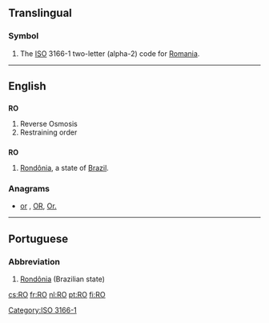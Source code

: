 {{also|Appendix:Variations of "ro"}}
==Translingual==

===Symbol===
{{head|mul|symbol}}
# The [[ISO]] 3166-1 two-letter (alpha-2) code for [[Romania]].

[[Category:ISO 3166-1]]
----

==English==

==={{initialism-old|en}}===
'''RO'''

# Reverse Osmosis
# Restraining order

==={{abbreviation-old}}===
'''RO'''

# [[Rondônia]], a state of [[Brazil]].

===Anagrams===
* [[or#English|or]] , [[OR#English|OR]], [[Or.#English|Or.]]

----

==Portuguese==

===Abbreviation===
{{head|pt|abbreviation}}

# [[Rondônia]] (Brazilian state)

[[cs:RO]]
[[fr:RO]]
[[nl:RO]]
[[pt:RO]]
[[fi:RO]]
